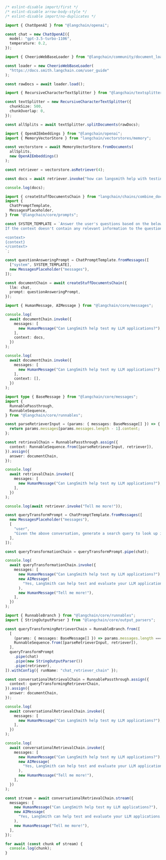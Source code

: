 ```typescript
/* eslint-disable import/first */
/* eslint-disable arrow-body-style */
/* eslint-disable import/no-duplicates */

import { ChatOpenAI } from "@langchain/openai";

const chat = new ChatOpenAI({
  model: "gpt-3.5-turbo-1106",
  temperature: 0.2,
});

import { CheerioWebBaseLoader } from "@langchain/community/document_loaders/web/cheerio";

const loader = new CheerioWebBaseLoader(
  "https://docs.smith.langchain.com/user_guide"
);

const rawDocs = await loader.load();

import { RecursiveCharacterTextSplitter } from "@langchain/textsplitters";

const textSplitter = new RecursiveCharacterTextSplitter({
  chunkSize: 500,
  chunkOverlap: 0,
});

const allSplits = await textSplitter.splitDocuments(rawDocs);

import { OpenAIEmbeddings } from "@langchain/openai";
import { MemoryVectorStore } from "langchain/vectorstores/memory";

const vectorstore = await MemoryVectorStore.fromDocuments(
  allSplits,
  new OpenAIEmbeddings()
);

const retriever = vectorstore.asRetriever(4);

const docs = await retriever.invoke("how can langsmith help with testing?");

console.log(docs);

import { createStuffDocumentsChain } from "langchain/chains/combine_documents";
import {
  ChatPromptTemplate,
  MessagesPlaceholder,
} from "@langchain/core/prompts";

const SYSTEM_TEMPLATE = `Answer the user's questions based on the below context.
If the context doesn't contain any relevant information to the question, don't make something up and just say "I don't know":

<context>
{context}
</context>
`;

const questionAnsweringPrompt = ChatPromptTemplate.fromMessages([
  ["system", SYSTEM_TEMPLATE],
  new MessagesPlaceholder("messages"),
]);

const documentChain = await createStuffDocumentsChain({
  llm: chat,
  prompt: questionAnsweringPrompt,
});

import { HumanMessage, AIMessage } from "@langchain/core/messages";

console.log(
  await documentChain.invoke({
    messages: [
      new HumanMessage("Can LangSmith help test my LLM applications?"),
    ],
    context: docs,
  })
);

console.log(
  await documentChain.invoke({
    messages: [
      new HumanMessage("Can LangSmith help test my LLM applications?"),
    ],
    context: [],
  })
);

import type { BaseMessage } from "@langchain/core/messages";
import {
  RunnablePassthrough,
  RunnableSequence,
} from "@langchain/core/runnables";

const parseRetrieverInput = (params: { messages: BaseMessage[] }) => {
  return params.messages[params.messages.length - 1].content;
};

const retrievalChain = RunnablePassthrough.assign({
  context: RunnableSequence.from([parseRetrieverInput, retriever]),
}).assign({
  answer: documentChain,
});

console.log(
  await retrievalChain.invoke({
    messages: [
      new HumanMessage("Can LangSmith help test my LLM applications?"),
    ],
  })
);

console.log(await retriever.invoke("Tell me more!"));

const queryTransformPrompt = ChatPromptTemplate.fromMessages([
  new MessagesPlaceholder("messages"),
  [
    "user",
    "Given the above conversation, generate a search query to look up in order to get information relevant to the conversation. Only respond with the query, nothing else.",
  ],
]);

const queryTransformationChain = queryTransformPrompt.pipe(chat);

console.log(
  await queryTransformationChain.invoke({
    messages: [
      new HumanMessage("Can LangSmith help test my LLM applications?"),
      new AIMessage(
        "Yes, LangSmith can help test and evaluate your LLM applications. It allows you to quickly edit examples and add them to datasets to expand the surface area of your evaluation sets or to fine-tune a model for improved quality or reduced costs. Additionally, LangSmith can be used to monitor your application, log all traces, visualize latency and token usage statistics, and troubleshoot specific issues as they arise."
      ),
      new HumanMessage("Tell me more!"),
    ],
  })
);

import { RunnableBranch } from "@langchain/core/runnables";
import { StringOutputParser } from "@langchain/core/output_parsers";

const queryTransformingRetrieverChain = RunnableBranch.from([
  [
    (params: { messages: BaseMessage[] }) => params.messages.length === 1,
    RunnableSequence.from([parseRetrieverInput, retriever]),
  ],
  queryTransformPrompt
    .pipe(chat)
    .pipe(new StringOutputParser())
    .pipe(retriever),
]).withConfig({ runName: "chat_retriever_chain" });

const conversationalRetrievalChain = RunnablePassthrough.assign({
  context: queryTransformingRetrieverChain,
}).assign({
  answer: documentChain,
});

console.log(
  await conversationalRetrievalChain.invoke({
    messages: [
      new HumanMessage("Can LangSmith help test my LLM applications?"),
    ],
  })
);

console.log(
  await conversationalRetrievalChain.invoke({
    messages: [
      new HumanMessage("Can LangSmith help test my LLM applications?"),
      new AIMessage(
        "Yes, LangSmith can help test and evaluate your LLM applications. It allows you to quickly edit examples and add them to datasets to expand the surface area of your evaluation sets or to fine-tune a model for improved quality or reduced costs. Additionally, LangSmith can be used to monitor your application, log all traces, visualize latency and token usage statistics, and troubleshoot specific issues as they arise."
      ),
      new HumanMessage("Tell me more!"),
    ],
  })
);

const stream = await conversationalRetrievalChain.stream({
  messages: [
    new HumanMessage("Can LangSmith help test my LLM applications?"),
    new AIMessage(
      "Yes, LangSmith can help test and evaluate your LLM applications. It allows you to quickly edit examples and add them to datasets to expand the surface area of your evaluation sets or to fine-tune a model for improved quality or reduced costs. Additionally, LangSmith can be used to monitor your application, log all traces, visualize latency and token usage statistics, and troubleshoot specific issues as they arise."
    ),
    new HumanMessage("Tell me more!"),
  ],
});

for await (const chunk of stream) {
  console.log(chunk);
}
```
